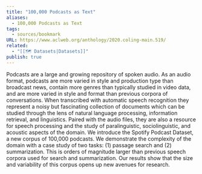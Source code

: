 ```yaml
---
title: "100,000 Podcasts as Text"
aliases:
  - 100,000 Podcasts as Text
tags:
  - sources/bookmark
URL: https://www.aclweb.org/anthology/2020.coling-main.519/
related:
  - "[[🗺️ Datasets|Datasets]]"
publish: true
---
```


Podcasts are a large and growing repository of spoken audio. As an audio format, podcasts are more varied in style and production type than broadcast news, contain more genres than typically studied in video data, and are more varied in style and format than previous corpora of conversations. When transcribed with automatic speech recognition they represent a noisy but fascinating collection of documents which can be studied through the lens of natural language processing, information retrieval, and linguistics. Paired with the audio files, they are also a resource for speech processing and the study of paralinguistic, sociolinguistic, and acoustic aspects of the domain. We introduce the Spotify Podcast Dataset, a new corpus of 100,000 podcasts. We demonstrate the complexity of the domain with a case study of two tasks: (1) passage search and (2) summarization. This is orders of magnitude larger than previous speech corpora used for search and summarization. Our results show that the size and variability of this corpus opens up new avenues for research.